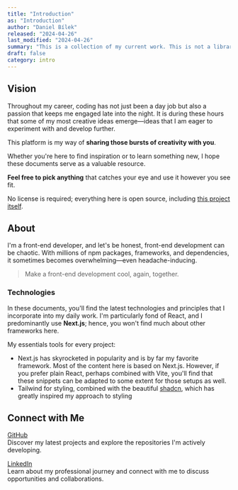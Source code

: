 ```yaml
---
title: "Introduction"
as: "Introduction"
author: "Daniel Bílek"
released: "2024-04-26"
last_modified: "2024-04-26"
summary: "This is a collection of my current work. This is not a library of any type. I would write code snippets, full guides, articles, so view this as sort of blog. "
draft: false
category: intro
---
```


## Vision

Throughout my career, coding has not just been a day job but also a passion that keeps me engaged late into the night. It is during these hours that some of my most creative ideas emerge—ideas that I am eager to experiment with and develop further.

This platform is my way of **sharing those bursts of creativity with you**. 

Whether you're here to find inspiration or to learn something new, I hope these documents serve as a valuable resource. 

**Feel free to pick anything** that catches your eye and use it however you see fit. 

No license is required; everything here is open source, including [this project itself](https://github.com/).

## About

I'm a front-end developer, and let's be honest, front-end development can be chaotic. With millions of npm packages, frameworks, and dependencies, it sometimes becomes overwhelming—even headache-inducing.

> Make a front-end development cool, again, together. 

### Technologies

In these documents, you'll find the latest technologies and principles that I incorporate into my daily work. I'm particularly fond of React, and I predominantly use **Next.js**; hence, you won't find much about other frameworks here.

My essentials tools for every project:

- Next.js has skyrocketed in popularity and is by far my favorite framework. Most of the content here is based on Next.js. However, if you prefer plain React, perhaps combined with Vite, you'll find that these snippets can be adapted to some extent for those setups as well.
- Tailwind for styling, combined with the beautiful [shadcn](https://ui.shadcn.com/), which has greatly inspired my approach to styling

## Connect with Me

[GitHub](https://github.com/dvenomb98) <br />
Discover my latest projects and explore the repositories I'm actively developing.

[LinkedIn](https://www.linkedin.com/in/daniel-b%C3%ADlek-6177b0249/) <br />
Learn about my professional journey and connect with me to discuss opportunities and collaborations.














